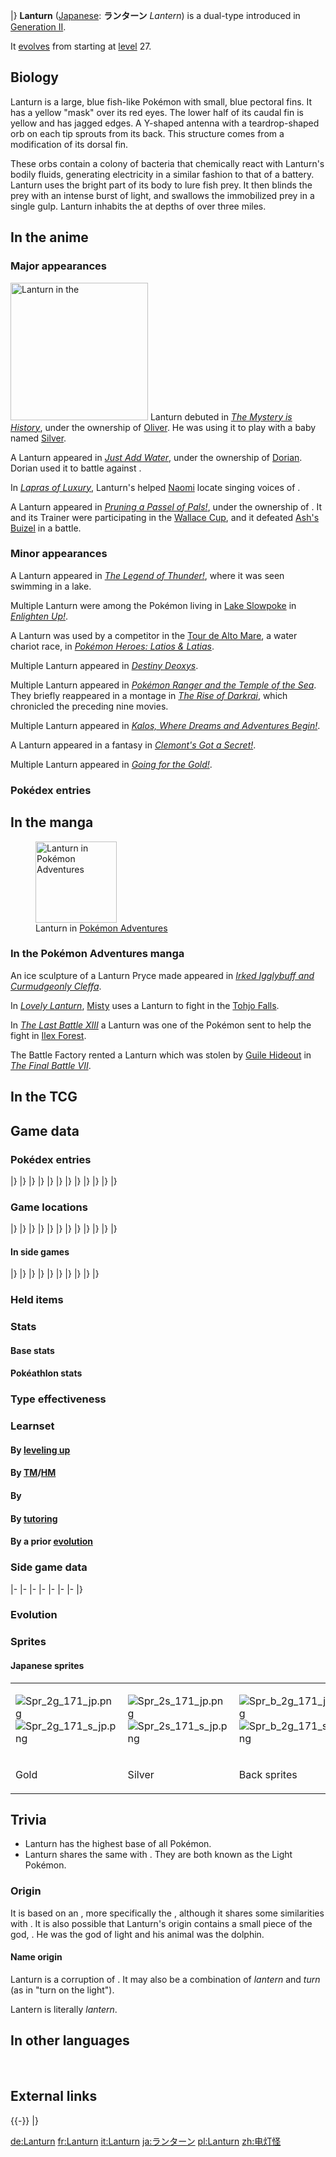 {{PokémonPrevNext/Head|type=Water|type2=Electric}}
{{PokémonPrevNext/GO|species=Lanturn}}
{{PokémonPrevNext/Pokémon|type=Water|prevnum=170|prev=Chinchou|nextnum=172|next=Pichu|roundleft=bl|roundright=br}}
|}
{{Pokémon Infobox
|name=Lanturn
|jname=ランターン
|jtranslit=Rantān
|tmname=Lantern
|ndex=171
|oldjdex=175
|jdex=177
|hdex=182
|hdex6=191
|karea=Coastal
|kdex=148
|adex=202
|abrow=089
|obrow=061
|type1=Water
|type2=Electric
|category=Light
|height-ftin=3'11"
|height-m=1.2
|weight-lbs=49.6
|weight-kg=22.5
|ability1=Volt Absorb
|ability2=Illuminate
|abilityd=Water Absorb
|egggroupn=1
|egggroup1=Water 2
|eggcycles=20
|evtotal=2
|evhp=2
|expyield=161
|oldexp=156
|lv100exp=1,250,000
|gendercode=127
|color=Blue
|catchrate=75
|body=03
|pokefordex=lanturn
|generation=2
|friendship=70
}}
'''Lanturn''' ([[List of Japanese Pokémon names|Japanese]]: '''ランターン''' ''Lantern'') is a dual-type {{2t|Water|Electric}} {{OBP|Pokémon|species}} introduced in [[Generation II]].

It [[Evolution|evolves]] from {{p|Chinchou}} starting at [[level]] 27.

==Biology==
Lanturn is a large, blue fish-like Pokémon with small, blue pectoral fins. It has a yellow "mask" over its red eyes. The lower half of its caudal fin is yellow and has jagged edges. A Y-shaped antenna with a teardrop-shaped orb on each tip sprouts from its back. This structure comes from a modification of its dorsal fin. 

These orbs contain a colony of bacteria that chemically react with Lanturn's bodily fluids, generating electricity in a similar fashion to that of a battery. Lanturn uses the bright part of its body to lure fish prey. It then blinds the prey with an intense burst of light, and swallows the immobilized prey in a single gulp. Lanturn inhabits the {{DL|List of Pokémon by habitat|Sea Pokémon|ocean}} at depths of over three miles.

==In the anime==
===Major appearances===
[[File:Kyle Lanturn.png|thumb|left|220px|Lanturn in the {{pkmn|anime}}]]
Lanturn debuted in ''[[EP220|The Mystery is History]]'', under the ownership of [[Oliver]]. He was using it to play with a baby {{p|Lugia}} named [[Silver (Johto)|Silver]].

A Lanturn appeared in ''[[EP256|Just Add Water]]'', under the ownership of [[Dorian]]. Dorian used it to battle against {{an|Misty}}.

In ''[[EP257|Lapras of Luxury]]'', Lanturn's {{m|Supersonic|supersonic waves}} helped [[Naomi]] locate singing voices of {{p|Lapras}}.

A Lanturn appeared in ''[[DP078|Pruning a Passel of Pals!]]'', under the ownership of {{si|Kyle}}. It and its Trainer were participating in the [[Wallace Cup]], and it defeated [[Ash's Buizel]] in a battle.

===Minor appearances===
A Lanturn appeared in ''[[The Legend of Thunder!]]'', where it was seen swimming in a lake.

Multiple Lanturn were among the Pokémon living in [[Lake Slowpoke]] in ''[[EP244|Enlighten Up!]]''.

A Lanturn was used by a competitor in the [[Tour de Alto Mare]], a water chariot race, in ''[[M05|Pokémon Heroes: Latios & Latias]]''.

Multiple Lanturn appeared in ''[[M07|Destiny Deoxys]]''.

Multiple Lanturn appeared in ''[[M09|Pokémon Ranger and the Temple of the Sea]]''. They briefly reappeared in a montage in ''[[M10|The Rise of Darkrai]]'', which chronicled the preceding nine movies.

Multiple Lanturn appeared in ''[[XY001|Kalos, Where Dreams and Adventures Begin!]]''.

A Lanturn appeared in a fantasy in ''[[XY009|Clemont's Got a Secret!]]''.

Multiple Lanturn appeared in ''[[XY022|Going for the Gold!]]''.

===Pokédex entries===
{{Animedexheader|Johto}}
{{Animedexbody|EP220|Lanturn|Ash's Pokédex|Lanturn, the Light Pokémon. The light that emits from its tentacle-like limb shines bright enough to illuminate the bottom of a deep sea.}}
{{Animedexfooter/Pokémon|original|Johto}}
{{Animedexheader|Sinnoh}}
{{Animedexbody|DP078|Lanturn|Dawn's Pokédex|Lanturn, the Light Pokémon, and the evolved form of Chinchou. Lanturn's antenna light is strong enough to penetrate the ocean, and can be seen on the water's surface.}}
{{Animedexfooter/Pokémon|''Diamond & Pearl''|Sinnoh}}

==In the manga==
[[File:Misty Lanturn Adventures.png|thumb|130px|Lanturn in [[Pokémon Adventures]]]]
===In the Pokémon Adventures manga===
An ice sculpture of a Lanturn Pryce made appeared in ''[[PS143|Irked Igglybuff and Curmudgeonly Cleffa]]''.

In ''[[PS151|Lovely Lanturn]]'', [[Misty]] uses a Lanturn to fight {{p|Suicune}} in the [[Tohjo Falls]].

In ''[[PS179|The Last Battle XIII]]'' a Lanturn was one of the Pokémon sent to help the fight in [[Ilex Forest]].

The Battle Factory rented a Lanturn which was stolen by [[Guile Hideout]] in ''[[PS334|The Final Battle VII]]''.

==In the TCG==
{{main|Lanturn (TCG)}}

==Game data==
===Pokédex entries===
{{Dex/Header|type=Water|type2=Electric}}
{{Dex/NA|gen=II}}
{{Dex/Gen|gen=II}}
{{Dex/Entry1|v=Gold|entry=The light it emits is so bright that it can illuminate the sea's surface from a depth of over {{tt|three miles|five kilometers}}.}}
{{Dex/Entry1|v=Silver|entry=It blinds prey with an intense burst of light, then swallows the immobilized prey in a single gulp.}}
{{Dex/Entry1|v=Crystal|entry= This Pokémon uses the bright part of its body, which changed from a dorsal fin, to lure prey.}}
{{Dex/Entry1|v=Stadium 2|t=FFF|color=000|entry=The light it emits is so bright that it can illuminate the sea's surface from a depth of over three miles.}}
|}
|}
{{Dex/Gen|gen=III}}
{{Dex/Entry1|v=Ruby|t=FFF|entry=Lanturn is nicknamed "the deep-sea star" for its illuminated antenna. This Pokémon produces light by causing a chemical reaction between bacteria and its bodily fluids inside the antenna.}}
{{Dex/Entry1|v=Sapphire|t=FFF|entry=Lanturn is known to emit light. If you peer down into the dark sea from a ship at night, you can sometimes see this Pokémon's light rising from the depths where it swims. It gives the sea an appearance of a starlit night.}}
{{Dex/Entry1|v=Emerald|t=FFF|entry=The light-emitting orbs on its back are very bright. They are formed from a part of its dorsal fin. This Pokémon illuminates the inky darkness of deep seas.}}
{{Dex/Entry1|v=FireRed|entry=It blinds prey with an intense burst of light, then swallows the immobilized prey in a single gulp.}}
{{Dex/Entry1|v=LeafGreen|entry=The light it emits is so bright that it can illuminate the sea's surface from a depth of over {{tt|three miles|five kilometers}}.}}
|}
|}
{{Dex/Gen|gen=IV}}
{{Dex/Entry3|v=Diamond|v2=Pearl|v3=Platinum|entry=Lanturn's light can shine up from great depths. It is nicknamed "The Deep-Sea Star."}}
{{Dex/Entry1|v=HeartGold|entry=The light it emits is so bright that it can illuminate the sea's surface from a depth of over {{tt|three miles|five kilometers}}.}}
{{Dex/Entry1|v=SoulSilver|entry=It blinds prey with an intense burst of light. With the prey incapacitated, the Pokémon swallows it in a single gulp.}}
|}
|}
{{Dex/Gen|gen=V}}
{{Dex/Entry2|v=Black|v2=White|t=FFF|entry=Lanturn's light can shine up from great depths. It is nicknamed "The Deep-Sea Star."}}
{{Dex/Entry2|v=Black 2|v2=White 2|t=FFF|entry=Lanturn's light can shine up from great depths. It is nicknamed "The Deep-Sea Star."}}
|}
|}
{{Dex/Gen|gen=VI}}
{{Dex/Entry1|v=X|t=FFF|entry=Lanturn's light can shine up from great depths. It is nicknamed "The Deep-Sea Star."}}
{{Dex/Entry1|v=Y|entry=It blinds prey with an intense burst of light. With the prey incapacitated, the Pokémon swallows it in a single gulp.}}
{{Dex/Entry1|t=FFF|v=Omega Ruby|entry=Lanturn is nicknamed "the deep-sea star" for its illuminated antenna. This Pokémon produces light by causing a chemical reaction between bacteria and its bodily fluids inside the antenna.}}
{{Dex/Entry1|t=FFF|v=Alpha Sapphire|entry=Lanturn is known to emit light. If you peer down into the dark sea from a ship at night, you can sometimes see this Pokémon's light rising from the depths where it swims. It gives the sea an appearance of a starlit night.}}
|}
|}
{{Dex/Gen|gen=VII}}
{{Dex/Entry1|v=Sun|entry=Should you peer into the ocean at night and see a light shining like the stars, that is Lanturn.}}
{{Dex/Entry1|v=Moon|entry=This Pokémon flashes a bright light that blinds its prey. This creates an opening for it to deliver an electrical attack.}}
{{Dex/Entry1|v=Ultra Sun|entry=When the bacteria living inside its antennae absorb Lanturn's bodily fluids, a strong luminescent effect is produced.}}
{{Dex/Entry1|v=Ultra Moon|entry=It lives far down in the depths of the ocean. It blinds its prey with light, using the moment they're dazzled to swallow them whole.}}
|}
|}
{{Dex/Footer}}

===Game locations===
{{Availability/Header|type=Water|type2=Electric}}
{{Availability/NA|gen=II}}
{{Availability/Gen|gen=II}}
{{Availability/Entry2|v=Gold|v2=Silver|area=[[Route]]s {{rtn|20|Kanto}}, {{rtn|21|Kanto}}, {{rtn|26|Kanto}}, {{rtn|27|Kanto}} and {{rtn|41|Johto}}, [[Olivine City]]{{tt|*|Harbor}}, [[Vermilion City]]{{tt|*|City and Bay}}, [[Pallet Town]], [[New Bark Town]], [[Cinnabar Island]] ({{DL|Fishing|Super Rod}})}}
|}
|}
{{Availability/Gen|gen=III}}
{{Availability/Entry2|v=Ruby|v2=Sapphire|t=fff|t2=fff|area=[[Evolution|Evolve]] {{p|Chinchou}}}}
{{Availability/Entry1|v=Emerald|t=FFF|area=[[Evolution|Evolve]] {{p|Chinchou}}}}
{{Availability/Entry2/None|v=FireRed|v2=LeafGreen}}
{{Availability/Entry1/None|v=Colosseum}}
{{Availability/Entry1/None|v=XD|link=Pokémon XD: Gale of Darkness}}
|}
|}
{{Availability/Gen|gen=IV}}
{{Availability/Entry2|v=Diamond|v2=Pearl|area={{rt|220|Sinnoh}} ({{DL|Fishing|Super Rod}})}}
{{Availability/Entry1|v=Platinum|area=[[Evolution|Evolve]] {{p|Chinchou}}}}
{{Availability/Entry2|v=HeartGold|v2=SoulSilver|area=[[Route]]s {{rtn|20|Kanto}}, {{rtn|21|Kanto}}, {{rtn|26|Kanto}}, {{rtn|27|Kanto}}, {{rtn|41|Johto}}, and {{rtn|47|Johto}}, [[New Bark Town]], [[Pallet Town]], [[Vermilion City]], [[Cinnabar Island]] ({{DL|Fishing|Super Rod}})}}
{{Availability/Entry1|v=Pal Park|color={{locationcolor/light|ocean}}|link=Pal Park|area={{DL|List of Pokémon by Pal Park location|Sea}}}}
|}
|}
{{Availability/Gen|gen=V}}
{{Availability/Entry2|v=Black|v2=White|t=fff|area=[[Driftveil City]] ([[Fishing]] in {{DL|Phenomenon|rippling water}})}}
{{Availability/Entry2|v=Black 2|v2=White 2|t=fff|area=[[Undella Bay]] ([[Fishing]] in {{DL|Phenomenon|rippling water}})}}
|}
|}
{{Availability/Gen|gen=VI}}
{{Availability/Entry2|v=X|v2=Y|t=fff|area=[[Shalour City]], [[Azure Bay]] ({{DL|Fishing|Super Rod}})}}
{{Availability/Entry2|v=Omega Ruby|v2=Alpha Sapphire|t=FFF|t2=FFF|area=[[Route]]s {{rtn|107|Hoenn}}, {{rtn|124|Hoenn}}, {{rtn|126|Hoenn}}, {{rtn|128|Hoenn}}, {{rtn|129|Hoenn}}, and {{rtn|130|Hoenn}} ([[Underwater]])}}
|}
|}
{{Availability/Gen|gen=VII}}
{{Availability/Entry2|v=Sun|v2=Moon|area=[[Evolution|Evolve]] {{p|Chinchou}}}}
{{Availability/Entry2|v=Ultra Sun|v2=Ultra Moon|area={{rt|8|Alola}}, [[Akala Outskirts]] ([[SOS Battle]])}}
|}
|}
{{Availability/Footer}}

====In side games====
{{Availability/Header|type=Water|type2=Electric}}
{{Availability/NA|gen=II}}
{{Availability/Gen|gen=II}}
{{Availability/NA/Side|gen=II}}
|}
|}
{{Availability/Gen|gen=III}}
{{Availability/Entry1|v=Channel|color={{water color}}|area=[[Cobalt Coast|Secret Cove]]}}
{{Availability/Entry1|v=Pinball: R&S|link=Pokémon Pinball: Ruby & Sapphire|color={{ruby color}}|t=FFF|area=[[Evolution|Evolve]] {{p|Chinchou}}}}
{{Availability/Entry1|v=Trozei!|color={{yellow color}}|area=[[Secret Storage 13]], [[Mr. Who's Den]]}}
{{Availability/Entry2|v=MD Red|v2=MD Blue|link=Pokémon Mystery Dungeon: Red Rescue Team and Blue Rescue Team|area=[[Evolution|Evolve]] {{p|Chinchou}}}}
|}
|}
{{Availability/Gen|gen=IV}}
{{Availability/Entry2|v=MD Time|v2=MD Darkness|link=Pokémon Mystery Dungeon: Explorers of Time and Explorers of Darkness|area=[[Miracle Sea]] (B1-B18, Deep Miracle Sea B1-B4)}}
{{Availability/Entry1|v=MD Sky|link=Pokémon Mystery Dungeon: Explorers of Sky|area=[[Miracle Sea]] (B1-B18, Deep Miracle Sea B1-B4)}}
{{Availability/Entry1|v=Ranger: SoA|color={{SoA color}}|link=Pokémon Ranger: Shadows of Almia|area=[[Sea of Wailord]]}}
<!--{{Availability/Entry1|v=MD Stormy|link=Pokémon Mystery Dungeon (WiiWare)|area=}}-->
{{Availability/Entry1|v=Ranger: GS|color={{GS color}}|link=Pokémon Ranger: Guardian Signs|area=[[Canal Ruins]], {{ra|Eastern Sea}}}}
|}
|}
{{Availability/Gen|gen=V}}
{{Availability/Entry1|1|v=Rumble Blast|color={{fire color}}|area=Beach: [[Challenger's Ground]] (post-ending), [[World Axle - B1F]]}}
{{Availability/Entry1|1|v=Rumble U|color={{fire color}}|area=[[Secret Warehouse#The Enemies Within|Secret Warehouse: The Enemies Within]]}}
|}
|}
{{Availability/Gen|gen=VI}}
{{Availability/Entry1|1|v=Battle Trozei|color={{defense color}}|area=[[Safari Jungle#Friday Stage 3|Safari Jungle: Stage 3]]{{dotw|Fr}}}}
{{Availability/Entry1|1|v=Shuffle|color={{beauty color}}|area=[[Roseus Center|Roseus Center: Stage 287]]}}
{{Availability/Entry1|1|v=Rumble World|color={{fire color}}|area=[[Pearl Marsh#Moonlit Island|Pearl Marsh: Moonlit Island]] <small>(All Areas)</small>, [[Origin Hideaway#Secret Cove|Origin Hideaway: Secret Cove]] <small>(All Areas)</small>}}
|}
|}
{{Availability/Footer}}

===Held items===
{{HeldItems
|type=Water|type2=Electric
|dp1=DeepSeaScale|dp1type=None|dp1rar=5
|hgss1=DeepSeaScale|hgss1type=None|hgss1rar=5
|bw1=DeepSeaScale|bw1type=None|bw1rar=5
|b2w21=DeepSeaScale|b2w21type=None|b2w21rar=5
|xy1=Deep Sea Scale|xy1type=None|xy1rar=5
|oras1=Deep Sea Scale|oras1type=None|oras1rar=5
|usum1=Deep Sea Scale|usum1type=None|usum1rar=5
}}

===Stats===
====Base stats====
{{BaseStats
|type=Water
|type2=Electric
|HP=    125
|Attack= 58
|Defense=58
|SpAtk=  76
|SpDef=  76
|Speed=  67}}

====Pokéathlon stats====
{{Pokéthlon
|type=Water
|type2=Electric
|Speed=3
|SpeedMax=3
|Power=2
|PowerMax=3
|Technique=3
|TechniqueMax=3
|Stamina=4
|StaminaMax=4
|Jump=3
|JumpMax=4
}}

===Type effectiveness===
{{TypeEffectiveness
|type1=Water
|type2=Electric
|Normal=  100
|Fighting=100
|Flying=   50
|Poison=  100
|Ground=  200
|Rock=    100
|Bug=     100
|Ghost=   100
|Steel=    25
|Fire=     50
|Water=    50
|Grass=   200
|Electric=100
|Psychic= 100
|Ice=      50
|Dragon=  100
|Dark=    100
|Fairy=   100
|notes=yes
|voltabsorb=maybe
|waterabsorb=maybe}}

===Learnset===
====By [[Level|leveling up]]====
{{learnlist/levelh/7|Lanturn|Water|Electric|2|SM|USUM}}
{{learnlist/levelVII|{{tt|Evo.|Learned upon evolving}}|{{tt|Evo.|Learned upon evolving}}|Spit Up|Normal|Special|—|100|10}}
{{learnlist/levelVII|{{tt|Evo.|Learned upon evolving}}|{{tt|Evo.|Learned upon evolving}}|Stockpile|Normal|Status|—|—|20}}
{{learnlist/levelVII|{{tt|Evo.|Learned upon evolving}}|{{tt|Evo.|Learned upon evolving}}|Swallow|Normal|Status|—|—|10}}
{{learnlist/levelVII|1|1|Bubble|Water|Special|40|100|30||'''}}
{{learnlist/levelVII|1|1|Eerie Impulse|Electric|Status|—|100|15}}
{{learnlist/levelVII|1|1|Electro Ball|Electric|Special|—|100|10||'''}}
{{learnlist/levelVII|1|1|Spit Up|Normal|Special|—|100|10}}
{{learnlist/levelVII|N/A|1|Spotlight|Normal|Status|—|—|15}}
{{learnlist/levelVII|1|1|Stockpile|Normal|Status|—|—|20}}
{{learnlist/levelVII|1|1|Supersonic|Normal|Status|—|55|20}}
{{learnlist/levelVII|1|1|Swallow|Normal|Status|—|—|10}}
{{learnlist/levelVII|1|1|Thunder Wave|Electric|Status|—|90|20}}
{{learnlist/levelVII|6|6|Thunder Wave|Electric|Status|—|90|20}}
{{learnlist/levelVII|9|9|Electro Ball|Electric|Special|—|100|10||'''}}
{{learnlist/levelVII|12|12|Water Gun|Water|Special|40|100|25||'''}}
{{learnlist/levelVII|17|17|Confuse Ray|Ghost|Status|—|100|10}}
{{learnlist/levelVII|20|20|Bubble Beam|Water|Special|65|100|20||'''}}
{{learnlist/levelVII|23|23|Spark|Electric|Physical|65|100|20||'''}}
{{learnlist/levelVII|29|29|Signal Beam|Bug|Special|75|100|15}}
{{learnlist/levelVII|33|33|Flail|Normal|Physical|—|100|15}}
{{learnlist/levelVII|37|37|Discharge|Electric|Special|80|100|15||'''}}
{{learnlist/levelVII|43|43|Take Down|Normal|Physical|90|85|20}}
{{learnlist/levelVII|47|47|Aqua Ring|Water|Status|—|—|20}}
{{learnlist/levelVII|51|51|Hydro Pump|Water|Special|110|80|5||'''}}
{{learnlist/levelVII|54|54|Ion Deluge|Electric|Status|—|—|25}}
{{learnlist/levelVII|58|58|Charge|Electric|Status|—|—|20}}
{{learnlist/levelf/7|Lanturn|Water|Electric|2}}

====By [[TM]]/[[HM]]====
{{learnlist/tmh/7|Lanturn|Water|Electric|2}}
{{learnlist/tm7|TM06|Toxic|Poison|Status|&mdash;|90|10}}
{{learnlist/tm7|TM07|Hail|Ice|Status|&mdash;|&mdash;|10}}
{{learnlist/tm7|TM10|Hidden Power|Normal|Special|60|100|15}}
{{learnlist/tm7|TM13|Ice Beam|Ice|Special|90|100|10}}
{{learnlist/tm7|TM14|Blizzard|Ice|Special|110|70|5}}
{{learnlist/tm7|TM15|Hyper Beam|Normal|Special|150|90|5}}
{{learnlist/tm7|TM17|Protect|Normal|Status|&mdash;|&mdash;|10}}
{{learnlist/tm7|TM18|Rain Dance|Water|Status|&mdash;|&mdash;|5}}
{{learnlist/tm7|TM21|Frustration|Normal|Physical|&mdash;|100|20}}
{{learnlist/tm7|TM24|Thunderbolt|Electric|Special|90|100|15||'''}}
{{learnlist/tm7|TM25|Thunder|Electric|Special|110|70|10||'''}}
{{learnlist/tm7|TM27|Return|Normal|Physical|&mdash;|100|20}}
{{learnlist/tm7|TM32|Double Team|Normal|Status|&mdash;|&mdash;|15}}
{{learnlist/tm7|TM42|Facade|Normal|Physical|70|100|20}}
{{learnlist/tm7|TM44|Rest|Psychic|Status|&mdash;|&mdash;|10}}
{{learnlist/tm7|TM45|Attract|Normal|Status|&mdash;|100|15}}
{{learnlist/tm7|TM48|Round|Normal|Special|60|100|15}}
{{learnlist/tm7|TM55|Scald|Water|Special|80|100|15||'''}}
{{learnlist/tm7|TM57|Charge Beam|Electric|Special|50|90|10||'''}}
{{learnlist/tm7|TM68|Giga Impact|Normal|Physical|150|90|5}}
{{learnlist/tm7|TM72|Volt Switch|Electric|Special|70|100|20||'''}}
{{learnlist/tm7|TM73|Thunder Wave|Electric|Status|&mdash;|90|20}}
{{learnlist/tm7|TM87|Swagger|Normal|Status|&mdash;|85|15}}
{{learnlist/tm7|TM88|Sleep Talk|Normal|Status|&mdash;|&mdash;|10}}
{{learnlist/tm7|TM90|Substitute|Normal|Status|&mdash;|&mdash;|10}}
{{learnlist/tm7|TM93|Wild Charge|Electric|Physical|90|100|15||'''}}
{{learnlist/tm7|TM94|Surf|Water|Special|90|100|15||'''}}
{{learnlist/tm7|TM98|Waterfall|Water|Physical|80|100|15||'''}}
{{learnlist/tm7|TM99|Dazzling Gleam|Fairy|Special|80|100|10}}
{{learnlist/tm7|TM100|Confide|Normal|Status|&mdash;|&mdash;|20}}
{{learnlist/tmf/7|Lanturn|Water|Electric|2}}

====By {{pkmn|breeding}}====
{{learnlist/breedh/7|Lanturn|Water|Electric|2}}
{{learnlist/breed7|{{MSP|118|Goldeen}}{{MSP|119|Seaking}}{{MSP|318|Carvanha}}{{MSP|319|Sharpedo}}{{MSP|370|Luvdisc}}|Agility|Psychic|Status|&mdash;|&mdash;|30}}
{{learnlist/breed7|{{MSP|320|Wailmer}}{{MSP|321|Wailord}}{{MSP|339|Barboach}}{{MSP|340|Whiscash}}|Amnesia|Psychic|Status|&mdash;|&mdash;|20}}
{{learnlist/breed7|{{MSP|211|Qwilfish}}{{MSP|320|Wailmer}}{{MSP|321|Wailord}}{{MSP|594|Alomomola}}{{MSP|746|Wishiwashi}}|Brine|Water|Special|65|100|10||'''}}
{{learnlist/breed7|{{MSP|118|Goldeen}}{{MSP|119|Seaking}}{{MSP|129|Magikarp}}{{MSP|170|Chinchou}}{{MSP|171|Lanturn}}{{MSP|370|Luvdisc}}<br>{{MSP|550|Basculin}}|Flail|Normal|Physical|&mdash;|100|15}}
{{learnlist/breed7|{{MSP|320|Wailmer}}{{MSP|321|Wailord}}|Mist|Ice|Status|&mdash;|&mdash;|30}}
{{learnlist/breed7|{{MSP|223|Remoraid}}{{MSP|224|Octillery}}{{MSP|686|Inkay}}{{MSP|687|Malamar}}|Psybeam|Psychic|Special|65|100|20}}
{{learnlist/breed7|{{MSP|318|Carvanha}}{{MSP|319|Sharpedo}}{{MSP|779|Bruxish}}|Screech|Normal|Status|&mdash;|85|40}}
{{learnlist/breed7|{{MSP|170|Chinchou}}{{MSP|171|Lanturn}}{{MSP|211|Qwilfish}}|Shock Wave|Electric|Special|60|&mdash;|20|‡|'''}}
{{learnlist/breed7|{{MSP|118|Goldeen}}{{MSP|119|Seaking}}{{MSP|223|Remoraid}}{{MSP|224|Octillery}}{{MSP|321|Wailord}}{{MSP|370|Luvdisc}}<br>{{MSP|456|Finneon}}{{MSP|457|Lumineon}}{{MSP|550|Basculin}}{{MSP|594|Alomomola}}{{MSP|746|Wishiwashi}}|Soak|Water|Status|&mdash;|100|20}}
{{learnlist/breed7|{{MSP|118|Goldeen}}{{MSP|119|Seaking}}{{MSP|223|Remoraid}}{{MSP|320|Wailmer}}{{MSP|321|Wailord}}{{MSP|339|Barboach}}<br>{{MSP|340|Whiscash}}{{MSP|370|Luvdisc}}{{MSP|456|Finneon}}{{MSP|457|Lumineon}}{{MSP|594|Alomomola}}|Water Pulse|Water|Special|60|100|20||'''}}
{{learnlist/breed7|{{MSP|320|Wailmer}}{{MSP|321|Wailord}}{{MSP|456|Finneon}}{{MSP|457|Lumineon}}{{MSP|594|Alomomola}}|Whirlpool|Water|Special|35|85|15||'''}}
{{learnlist/breedf/7|Lanturn|Water|Electric|2}}

====By [[Move Tutor|tutoring]]====
{{learnlist/tutorh/7|Lanturn|Water|Electric|2|7}}
{{learnlist/tutor7|Aqua Tail|Water|Physical|90|90|10||'''|no|yes}}
{{learnlist/tutor7|Bounce|Flying|Physical|85|85|5|||no|yes}}
{{learnlist/tutor7|Heal Bell|Normal|Status|—|—|5|||no|yes}}
{{learnlist/tutor7|Icy Wind|Ice|Special|55|95|15|||no|yes}}
{{learnlist/tutor7|Shock Wave|Electric|Special|60|—|20||'''|no|yes}}
{{learnlist/tutor7|Signal Beam|Bug|Special|75|100|15|||no|yes}}
{{learnlist/tutor7|Snore|Normal|Special|50|100|15|||no|yes}}
{{learnlist/tutor7|Water Pulse|Water|Special|60|100|20||'''|no|yes}}
{{learnlist/tutorf/7|Lanturn|Water|Electric|2|7}}

====By a prior [[evolution]]====
{{learnlist/prevoh/7|Lanturn|Water|Electric|2|7}}
{{learnlist/prevo7null}}
{{learnlist/prevof/7|Lanturn|Water|Electric|2|7}}

===Side game data===
{{Spindata/Head|type=Water|type2=Electric}}
{{Spindata/PinballRS|col=3|type=Water|ndex=171|acquisition=Evolve|evolved=yes}}
{{Spindata/Trozei|col=3|type=Water|ndex=171|rarity=Rare}}
|-
{{Spindata/MDRB|col=6|type=Water|ndex=171
|body=1
|rate=Evolve
|area=Deep-Sea Floor
|P1=Am I too bright? Sorry, sorry.
|P2=I'm getting down to about half HP now.
|P3=That's it... I can't light my lamps anymore...
|PL=Leveled up! My lamps blaze even brighter!
}}
|-
{{Spindata/MDTDS|col=6|type=Water|ndex=171
|body=1
|rate=-4.5
|IQ=A
}}
|-
{{Spindata/Ranger SoA|col=6|type=Water
|group=Electric
|assist=Recharge
|field=Recharge
|fieldpower=4
|browser=It discharges electricity from its body. It attacks by shooting bolts of electricity.
}}
|-
{{Spindata/Ranger GS|col=6|type=Water
|group=Electric
|assist=Recharge
|field=Recharge
|fieldpower=3
|past=NA
|browser= It restores the [[Styler]] Energy.
}}
|-
{{Spindata/RumbleBlast|col=6|type=Water
|att=2
|def=3
|speed=3
}}
|-
{{Spindata/Battle Trozei|col=3|type=Water|ndex=171|bttype=Electric
|power=2
}}
{{Spindata/Shuffle|col=3|type=Water|ndex=171|stype=Electric|num=395
|min=60
|max=105
|raisemaxlevel=5
|skill=Cloud Clear+
|skilldesc=Sometimes clears away three black-cloud disruptions.
}}
|-
{{Spindata/GO|col=6|type=Water|ndex=171
|hatch=N/A
|buddy=3
|evolution=N/A
|stamina=250
|attack=146
|defense=146
|fast={{m|Water Gun}}, {{m|Charge Beam}}
|special={{m|Hydro Pump}}, {{m|Thunderbolt}}, {{m|Thunder}}
}}
|}

===Evolution===
{{Evobox-2
|type1=Water
|type2=Electric
|pictype=art
|no1=170
|name1=Chinchou
|type1-1=Water
|type2-1=Electric
|evo1={{bag|Rare Candy}}<br>{{color2|000|Level|Level 27}}
|no2=171
|name2=Lanturn
|type1-2=Water
|type2-2=Electric}}

===Sprites===
{{Spritebox/Header|type=Water|type2=Electric}}
{{Spritebox/NA|gen=II}}
{{Spritebox/2|ndex=171}}
{{Spritebox/3|ndex=171}}
{{Spritebox/4|ndex=171}}
{{Spritebox/5|ndex=171}}
{{Spritebox/6|ndex=171}}
{{Spritebox/7|ndex=171}}
{{Spritebox/Footer|171|Lanturn}}

====Japanese sprites====
{| style="margin:auto; text-align:center; font-size:80%; {{roundy|20px}} border:2px solid #{{electric color}}; background:#{{water color}}"
|-
| style="{{roundy|80px}} border:2px solid #{{electric color}}; background:#{{water color light}}; width:160px"| [[File:Spr 2g 171 jp.png]]<br>[[File:Spr 2g 171 s jp.png]]
| style="{{roundy|80px}} border:2px solid #{{electric color}}; background:#{{water color light}}; width:160px"| [[File:Spr 2s 171 jp.png]]<br>[[File:Spr 2s 171 s jp.png]]
| style="{{roundy|80px}} border:2px solid #{{electric color}}; background:#{{water color light}}; width:160px"| [[File:Spr b 2g 171 jp.png]]<br>[[File:Spr b 2g 171 s jp.png]]
|-
| Gold
| Silver
| Back sprites
|}

==Trivia==
* Lanturn has the highest base {{stat|HP}} of all {{type|Electric}} Pokémon.
* Lanturn shares the same {{pkmn|category}} with {{p|Ampharos}}. They are both known as the Light Pokémon.

===Origin===
{{Bulbanews|On the Origin of Species: Chinchou and Lanturn}}
It is based on an {{wp|anglerfish}}, more specifically the {{wp|footballfish}}, although it shares some similarities with {{wp|dolphins}}. It is also possible that Lanturn's origin contains a small piece of the {{wp|Hellenistic}} god, {{wp|Apollo}}. He was the god of light and his animal was the dolphin.

====Name origin====
Lanturn is a corruption of ''{{wp|lantern}}''. It may also be a combination of ''lantern'' and ''turn'' (as in "turn on the light").

Lantern is literally ''lantern''.

==In other languages==
{{Other languages|type=Water|type2=Electric
|ja=ランターン ''Lantern''|jameaning=From ''lantern''
|fr=Lanturn|frmeaning=Same as English name
|es=Lanturn|esmeaning=Same as English name
|de=Lanturn|demeaning=Same as English name
|it=Lanturn|itmeaning=Same as English name
|ko=랜턴 ''Lanturn''|komeaning=Transliteration of Japanese name
|zh_cmn=電燈怪 / 电灯怪 ''Diàndēngguài''|zh_cmnmeaning=Literally "Lamp freak".
|zh_yue=電燈怪|zh_yuemeaning=Literally "Lamp freak".
|hi=लैंटर्न ''Lanturn''|himeaning=Transcription of English name
|ru=Лантурн ''Lanturn''|rumeaning=Transcription of English name
}}
<br clear="left">
<!--
==Notes==
<references/>-->

==External links==

{{-}}
{{PokémonPrevNext/Head|type=Water|type2=Electric}}
{{PokémonPrevNext/Pokémon|type=Water|prevnum=170|prev=Chinchou|nextnum=172|next=Pichu|round=yes}}
|}
{{Project Pokédex notice}}

[[de:Lanturn]]
[[fr:Lanturn]]
[[it:Lanturn]]
[[ja:ランターン]]
[[pl:Lanturn]]
[[zh:电灯怪]]